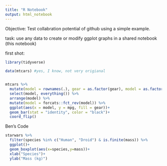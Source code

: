 ```yaml
---
title: "R Notebook"
output: html_notebook
---
```


Objective: Test collabration potential of github using a simple example.

task:
use any data to create or modify ggplot graphs in a shared notebook (this notebook)



first shot:
```r
library(tidyverse)

data(mtcars) #yes, I know, not very origianal


mtcars %>% 
  mutate(model = rownames(.), gear = as.factor(gear), model = as.factor(model)) %>% 
  select(model, everything()) %>% 
  arrange(model) %>% 
  mutate(model = forcats::fct_rev(model)) %>% 
  ggplot(aes(x = model, y = mpg, fill = gear))+
  geom_bar(stat = "identity", color = "black")+
  coord_flip() 

```

Ben's Code
```r
starwars %>% 
  filter(species %in% c("Human", "Droid") & is.finite(mass)) %>% 
  ggplot()+
  geom_boxplot(aes(x=species,y=mass))+
  xlab("Species")+
  ylab("Mass (kg)")
```


